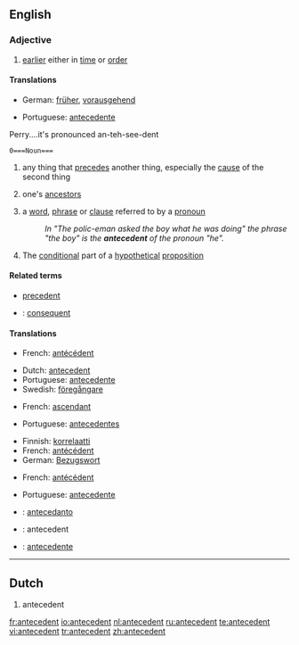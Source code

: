 ==English==

===Adjective===
{{en-adj|-}}

# [[earlier]] either in [[time]] or [[order]]

====Translations====
{{top}}
*German: [[früher]], [[vorausgehend]]
{{mid}}
*Portuguese: [[antecedente]]
{{bottom}}

Perry....it's pronounced an-teh-see-dent

 0</math>===Noun===
{{en-noun}}

# any thing that [[precede]]s another thing, especially the [[cause]] of the second thing
# {{in plural}} one's [[ancestor]]s
# {{grammar}} a [[word]], [[phrase]] or [[clause]] referred to by a [[pronoun]]
#: ''In "The polic-eman asked the boy what he was doing" the phrase "the boy" is the '''antecedent''' of the pronoun "he".''
# {{logic}} The [[conditional]] part of a [[hypothetical]] [[proposition]]
{{wikipedia}}

====Related terms====
* [[precedent]]
* {{i|logic}}: [[consequent]]

====Translations====
{{trans-top|any thing that precedes another thing}}
*French: [[antécédent]] {{m}}
{{trans-mid}}
*Dutch: [[antecedent]] {{n}}
*Portuguese: [[antecedente]] {{m}}
*Swedish: [[föregångare]] {{c}}
{{trans-bottom}}

{{trans-top|one's ancestors}}
*French: [[ascendant]] {{m}}
{{trans-mid}}
*Portuguese: [[antecedentes]] {{m|p}}
{{trans-bottom}}

{{trans-top|a word, phrase or clause referred to by a pronoun}}
*Finnish: [[korrelaatti]]
*French: [[antécédent]] {{m}}
*German: [[Bezugswort]] {{n}}
{{trans-mid}}
{{trans-bottom}}

{{trans-top|conditional part of a hypothetical proposition}}
*French: [[antécédent]] {{m}}
{{trans-mid}}
*Portuguese: [[antecedente]] {{m}}
{{trans-bottom}}

{{checktrans-top}}
* {{ttbc|Ido}} : [[antecedanto]]
* {{ttbc|Latin}}: antecedent
* {{ttbc|Spanish}}: [[antecedente]]
{{trans-bottom}}

----

==Dutch==
# antecedent

[[fr:antecedent]]
[[io:antecedent]]
[[nl:antecedent]]
[[ru:antecedent]]
[[te:antecedent]]
[[vi:antecedent]]
[[tr:antecedent]]
[[zh:antecedent]]
